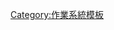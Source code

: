{{Navbox
| name      = 操作系统
| title     = [[操作系统]]
| state     = {{{state|autocollapse}}}
| listclass = hlist

| group1 = 概述
| list1  =
* {{tsl|en|Operating system advocacy|操作系统宣传|宣传}}
* {{tsl|en|Comparison of operating systems|操作系统比较|比较}}
* {{tsl|en|Forensic software engineering|鑑識软件工程|鑑識软件工程}}
* [[操作系统历史|历史]]
* {{tsl|en|Hobbyist operating system development|业余操作系统研发|爱好者开发}}
* [[操作系统列表|列表]]
* [[作業系統歷史年表|年表]]
* [[操作系统使用份额|份额]]
 
| group2     = [[内核]]
| list2      = {{Navbox subgroup|evenodd=swap
| groupstyle = width: 9em; 
| liststyle  = width: auto;

| group1 = [[计算机系统结构|系统结构]]
| list1  =
* [[Exokernel]]
* [[混合核心|混合]]
* [[微內核]]
* [[整塊性核心]]
* {{tsl|en|Rump kernel|尾闾内核}}
* [[单一内核]]

| group2 = 组件
| list2  =
* [[驱动程序]]
* [[可載入核心模組]]
* [[微內核]]
* [[使用者空間]]
}}

| group3     = [[行程管理]]
| list3      = {{Navbox subgroup|evenodd=swap
| groupstyle = width: 9em; 
| liststyle  = width: auto;

| group1 = 概念
| list1  =
* [[上下文交換]]
* [[中斷]]
* [[行程間通訊]]
* [[行程]]
* [[行程控制表]]
* [[实时操作系统]]
* [[线程]]
* [[分時系統]]

| group2 = [[调度 (计算机)|调度算法]]
| list2  =
* [[多任务处理]]
* {{tsl|en|Fixed-priority pre-emptive scheduling|固定优先级抢占}}
* {{tsl|en|Multilevel feedback queue|多级反馈队列}}
* [[抢占式多任务处理]]
* [[循環制]]
* [[短进程优先]]
}}

| group4 = [[記憶體管理]]和[[資源 (計算機科學)|資源]]保护
| list4  =
* [[总线错误]]
* [[一般保护错误]]
* [[記憶體保護]]
* [[分頁]]
* [[分级保护域]]
* [[記憶體區段錯誤]]
* [[虚拟内存]]

| group5 = [[非揮發性記憶體|存储]]访问和[[文件系统]]
| list5  =
* [[啟動程式]]
* {{tsl|en|Defragmentation|碎片整理}}
* {{tsl|en|Device file|设备文件 (Unix)|设备文件}}
* [[文件属性]]
* [[Inode]]
* [[日志文件系统|日志]]
* [[硬盘分区|分区]]
* [[虛擬檔案系統]]
* {{tsl|en|Virtual tape library|虚拟磁带库}}

| group6 = [[操作系统列表]]
| list6  =
* [[AmigaOS]]
* [[Android]]
* [[BeOS]]
* [[BSD|BSD]]
* [[Chrome OS]]
* [[CP/M]]
* [[DOS]]
* [[GNU]]
* [[Haiku]]
* [[鸿蒙 (操作系统)|鸿蒙]]
* [[Illumos]]
* [[iOS]]
* [[Linux]]
* [[麦金塔操作系统|Macintosh]]
** [[Classic Mac OS]]
** [[MacOS]]
* [[MINIX]]
* {{tsl|en|MorphOS}}
* {{tsl|en|MUSIC/SP}}
* {{tsl|en|NOS (software)|NOS|NOS}}
* [[NGB TVOS]]
* [[OpenVMS]]
* {{tsl|en|ORVYL and WYLBUR|ORVYL}}
* [[OS/2]]
* {{tsl|en|OSv}}
* {{tsl|en|Pick operating system|Pick操作系统|Pick}}
* [[QNX]]
* [[ReactOS]]
* [[RISC OS]]
* {{tsl|en|RSTS/E}}
* [[RSX-11]]
* {{tsl|en|RT-11}}
* [[Solaris|Solaris]]
* [[TOPS-10]]/{{tsl|en|TOPS-20}}
* {{tsl|en|Transaction Processing Facility||TPF}}
* [[tvOS]]
* [[UNIX]]
* [[UOS]]
* {{tsl|en|Visi On}}
* {{tsl|en|VM (operating system)||VM/CMS}}
* {{tsl|en|VS/9}}
* [[Microsoft Windows]]
* {{tsl|en|Xinu}}
* [[z/OS]]
* [[watchOS]]

| group7 = 其他概念
| list7  =
* [[应用程序接口]]（API）
* [[计算机网络]]
* [[硬體抽象層]]（HAL）
* [[Live CD]]
* [[Live USB]]
* [[殼層]]（OS Shell）
** [[命令行界面]]（CLI）
** [[图形用户界面]]（GUI）
** {{tsl|en|Text-based user interface|文本用户界面|TUI}}
** {{tsl|en|Voice user interface|语音用户接口|VUI}}
* [[预启动执行环境]]

}}<noinclude>
{{Documentation|content={{Collapsible option}}}}
[[Category:作業系統模板]]
</noinclude>
